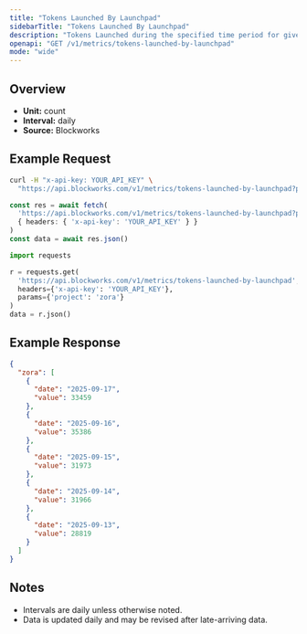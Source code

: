 ```yaml
---
title: "Tokens Launched By Launchpad"
sidebarTitle: "Tokens Launched By Launchpad"
description: "Tokens Launched during the specified time period for given launchpad."
openapi: "GET /v1/metrics/tokens-launched-by-launchpad"
mode: "wide"
---
```


## Overview

- **Unit:** count
- **Interval:** daily
- **Source:** Blockworks

## Example Request

<CodeGroup>

```bash cURL
curl -H "x-api-key: YOUR_API_KEY" \
  "https://api.blockworks.com/v1/metrics/tokens-launched-by-launchpad?project=zora"
```

```typescript TypeScript
const res = await fetch(
  'https://api.blockworks.com/v1/metrics/tokens-launched-by-launchpad?project=zora',
  { headers: { 'x-api-key': 'YOUR_API_KEY' } }
)
const data = await res.json()
```

```python Python
import requests

r = requests.get(
  'https://api.blockworks.com/v1/metrics/tokens-launched-by-launchpad',
  headers={'x-api-key': 'YOUR_API_KEY'},
  params={'project': 'zora'}
)
data = r.json()
```

</CodeGroup>

## Example Response

```json
{
  "zora": [
    {
      "date": "2025-09-17",
      "value": 33459
    },
    {
      "date": "2025-09-16",
      "value": 35386
    },
    {
      "date": "2025-09-15",
      "value": 31973
    },
    {
      "date": "2025-09-14",
      "value": 31966
    },
    {
      "date": "2025-09-13",
      "value": 28819
    }
  ]
}
```

## Notes
- Intervals are daily unless otherwise noted.
- Data is updated daily and may be revised after late-arriving data.